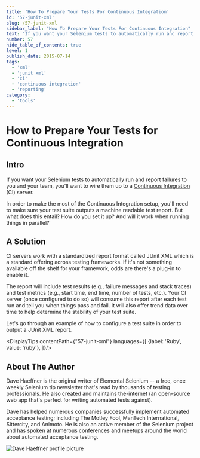 ```yaml
---
title: 'How To Prepare Your Tests For Continuous Integration'
id: '57-junit-xml'
slug: /57-junit-xml
sidebar_label: "How To Prepare Your Tests For Continuous Integration"
text: "If you want your Selenium tests to automatically run and report failures to you and your team, you'll want to wire them up to a Continuous Integration server."
number: 57
hide_table_of_contents: true
level: 1
publish_date: 2015-07-14
tags:
  - 'xml'
  - 'junit xml'
  - 'ci'
  - 'continuous integration'
  - 'reporting'
category:
  - 'tools'
---
```


# How to Prepare Your Tests for Continuous Integration

## Intro

If you want your Selenium tests to automatically run and report failures to you and your team, you'll want to wire them up to a [Continuous Integration](http://en.wikipedia.org/wiki/Continuous_integration) (CI) server.

In order to make the most of the Continuous Integration setup, you'll need to make sure your test suite outputs a machine readable test report. But what does this entail? How do you set it up? And will it work when running things in parallel?

## A Solution

CI servers work with a standardized report format called JUnit XML which is a standard offering across testing
frameworks. If it's not something available off the shelf for your framework, odds are there's a plug-in to enable it.

The report will include test results (e.g., failure messages and stack traces) and test metrics (e.g., start time,
end time, number of tests, etc.). Your CI server (once configured to do so) will consume this report after each
test run and tell you when things pass and fail. It will also offer trend data over time to help determine the
stability of your test suite.

Let's go through an example of how to configure a test suite in order to output a JUnit XML report.




<DisplayTips contentPath={"57-junit-xml"} languages={[
    {label: 'Ruby', value: 'ruby'},
]}/>


## About The Author

Dave Haeffner is the original writer of Elemental Selenium -- a free, once weekly Selenium tip newsletter that's read
by thousands of testing professionals. He also created and maintains the-internet (an open-source web app that's
perfect for writing automated tests against).

Dave has helped numerous companies successfully implement automated acceptance testing; including The Motley Fool,
ManTech International, Sittercity, and Animoto. He is also an active member of the Selenium project and has spoken
at numerous conferences and meetups around the world about automated acceptance testing.

![Dave Haeffner profile picture](/img/authors/dave-haeffner.jpeg#author-img 'a title')



